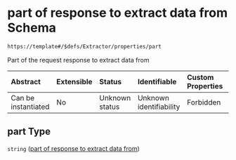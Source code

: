 # part of response to extract data from Schema

```txt
https://template#/$defs/Extractor/properties/part
```

Part of the request response to extract data from

| Abstract            | Extensible | Status         | Identifiable            | Custom Properties | Additional Properties | Access Restrictions | Defined In                                                                             |
| :------------------ | :--------- | :------------- | :---------------------- | :---------------- | :-------------------- | :------------------ | :------------------------------------------------------------------------------------- |
| Can be instantiated | No         | Unknown status | Unknown identifiability | Forbidden         | Allowed               | none                | [nuclei-schema.schema.json\*](../out/nuclei-schema.schema.json "open original schema") |

## part Type

`string` ([part of response to extract data from](nuclei-schema-defs-extractor-properties-part-of-response-to-extract-data-from))
